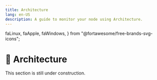 ```yaml
---
title: Architecture
lang: en-US
description: A guide to monitor your node using Architecture.
---
```


  faLinux,
  faApple,
  faWindows,
} from "@fortawesome/free-brands-svg-icons";

# 🚧 Architecture

<Callout type="warning" emoji="⚠️">
  This section is still under construction.
</Callout>
